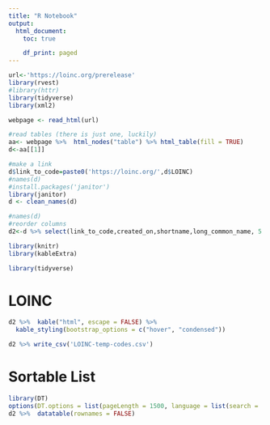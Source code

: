 ```yaml
---
title: "R Notebook"
output:
  html_document:
    toc: true

    df_print: paged
---
```




```r
url<-'https://loinc.org/prerelease'
library(rvest)
#library(httr)
library(tidyverse)
library(xml2)

webpage <- read_html(url)

#read tables (there is just one, luckily)
aa<- webpage %>%  html_nodes("table") %>% html_table(fill = TRUE)
d<-aa[[1]]

#make a link
d$link_to_code=paste0('https://loinc.org/',d$LOINC)
#names(d)
#install.packages('janitor')
library(janitor)
d <- clean_names(d)

#names(d)
#reorder columns
d2<-d %>% select(link_to_code,created_on,shortname,long_common_name, 5:10,loinc)

library(knitr)
library(kableExtra)

library(tidyverse)
```

# LOINC
```r
d2 %>%  kable("html", escape = FALSE) %>%
  kable_styling(bootstrap_options = c("hover", "condensed")) 

d2 %>% write_csv('LOINC-temp-codes.csv')
```

# Sortable List
```r
library(DT)
options(DT.options = list(pageLength = 1500, language = list(search = 'Filter:')))
d2 %>%  datatable(rownames = FALSE)
```

